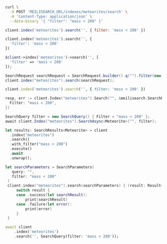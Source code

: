<CodeGroup>

```bash cURL
curl \
  -X POST 'MEILISEARCH_URL/indexes/meteorites/search' \
  -H 'Content-Type: application/json' \
  --data-binary '{ "filter": "mass < 200" }'
```


```javascript JS
client.index('meteorites').search('', { filter: 'mass < 200' })
```


```python Python
client.index('meteorites').search('', {
  'filter': 'mass < 200'
})
```


```php PHP
$client->index('meteorites')->search('', [
  'filter' => 'mass < 200'
]);
```


```java Java
SearchRequest searchRequest = SearchRequest.builder().q("").filter(new String[] {"mass < 200"}).build();
client.index("meteorites").search(searchRequest);
```


```ruby Ruby
client.index('meteorites').search('', { filter: 'mass < 200' })
```


```go Go
resp, err := client.Index("meteorites").Search("", &meilisearch.SearchRequest{
  Filter: "mass < 200",
})
```


```csharp C#
SearchQuery filter = new SearchQuery() { Filter = "mass < 200" };
await client.Index("meteorites").SearchAsync<Meteorite>("", filter);
```


```rust Rust
let results: SearchResults<Meteorite> = client
  .index("meteorites")
  .search()
  .with_filter("mass < 200")
  .execute()
  .await
  .unwrap();
```


```swift Swift
let searchParameters = SearchParameters(
   query: "",
   filter: "mass < 200"
 )
 client.index("meteorites").search(searchParameters) { (result: Result<Searchable<Meteorite>, Swift.Error>) in
     switch result {
     case .success(let searchResult):
         print(searchResult)
     case .failure(let error):
         print(error)
     }
 }
```


```dart Dart
await client
    .index('meteorites')
    .search('', SearchQuery(filter: 'mass < 200'));
```

</CodeGroup>